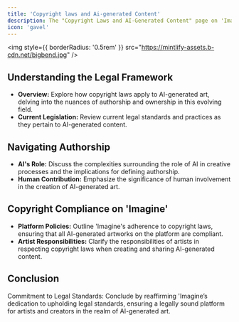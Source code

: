 ```yaml
---
title: 'Copyright laws and Ai-generated Content'
description: The "Copyright Laws and AI-Generated Content" page on 'Imagine' provides a comprehensive overview of the legal landscape as it pertains to AI-generated art. It delves into the complexities of authorship, the role of AI, and the current legal standards governing AI-created works. The page outlines 'Imagine's strict adherence to copyright laws, ensuring compliance and highlighting the responsibilities of artists using the platform. This section is crucial for artists and creators on 'Imagine' to understand their legal obligations and the platform's commitment to upholding legal standards in the ever-evolving field of AI-generated art.
icon: 'gavel'
---
```


<img
  style={{ borderRadius: '0.5rem' }}
  src="https://mintlify-assets.b-cdn.net/bigbend.jpg"
/>

## Understanding the Legal Framework

- **Overview:** Explore how copyright laws apply to AI-generated art, delving into the nuances of authorship and ownership in this evolving field.
- **Current Legislation:** Review current legal standards and practices as they pertain to AI-generated content.

## Navigating Authorship

- **AI's Role:** Discuss the complexities surrounding the role of AI in creative processes and the implications for defining authorship.
- **Human Contribution:** Emphasize the significance of human involvement in the creation of AI-generated art.

## Copyright Compliance on 'Imagine'

- **Platform Policies:** Outline 'Imagine's adherence to copyright laws, ensuring that all AI-generated artworks on the platform are compliant.
- **Artist Responsibilities:** Clarify the responsibilities of artists in respecting copyright laws when creating and sharing AI-generated content.

## Conclusion
Commitment to Legal Standards: Conclude by reaffirming 'Imagine’s dedication to upholding legal standards, ensuring a legally sound platform for artists and creators in the realm of AI-generated art.





